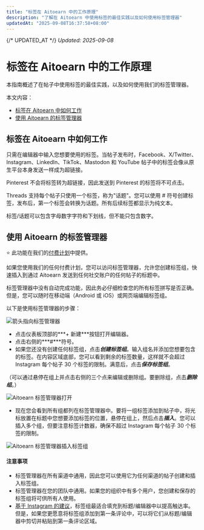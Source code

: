 ```yaml
---
title: "标签在 Aitoearn 中的工作原理"
description: "了解在 Aitoearn 中使用标签的最佳实践以及如何使用标签管理器"
updatedAt: "2025-09-08T16:37:58+08:00"
---
```

{/* UPDATED_AT */}
_Updated: 2025-09-08_

# 标签在 Aitoearn 中的工作原理

本指南概述了在帖子中使用标签的最佳实践，以及如何使用我们的标签管理器。

本文内容：
- [标签在 Aitoearn 中如何工作](#hashtags-work)
- [使用 Aitoearn 的标签管理器](#hashtag-manager)

## 标签在 Aitoearn 中如何工作

只需在编辑器中输入您想要使用的标签。当帖子发布时，Facebook、X/Twitter、Instagram、LinkedIn、TikTok、Mastodon 和 YouTube 帖子中的标签会像从原生平台本身发送一样成为超链接。

Pinterest 不会将标签转为超链接，因此发送到 Pinterest 的标签将不可点击。

Threads 支持每个帖子只使用一个标签，称为"话题"。您可以使用 # 符号创建标签，发布后，第一个标签会转换为话题。所有后续标签都显示为纯文本。

标签/话题可以包含字母数字字符和下划线，但不能只包含数字。

## 使用 Aitoearn 的标签管理器

⭐️ 此功能在我们的[付费计划](https://aitoearn.helpscoutdocs.com/article/595-features-available-on-each-aitoearn-plan)中提供。

如果您使用我们的任何付费计划，您可以访问标签管理器，允许您创建标签组，快速插入到通过 Aitoearn 发送到任何社交账户的任何帖子的标题中。

标签管理器中没有自动完成功能，因此务必仔细检查您的所有标签拼写是否正确。但是，您可以随时在移动端（Android 或 iOS）或网页端编辑标签组。

以下是使用标签管理器的步骤：

![箭头指向标签管理器](//d33v4339jhl8k0.cloudfront.net/docs/assets/64cb6cf86d4a3e191f237e66/images/66be0c476eb51e63b8f9eff8/file-dur1W1PRuI.jpg)

- 点击仪表板顶部的***+ 新建***按钮打开编辑器。
- 点击右侧的***#***符号。
- 如果您还没有创建任何标签组，点击***创建标签组***。输入组名并添加您想要包含的标签。在内容区域底部，您可以看到剩余的标签数量，这样就不会超过 Instagram 每个帖子 30 个标签的限制。满意后，点击***保存标签组***。

（可以通过悬停在组上并点击右侧的三个点来编辑或删除组。要删除组，点击***删除组***。）

![Aitoearn 标签管理器打开](//d33v4339jhl8k0.cloudfront.net/docs/assets/64cb6cf86d4a3e191f237e66/images/66be0c84067e9c553dc82d6c/file-zcBa2x9CCr.jpg)

- 现在您会看到所有组都列在标签管理器中。要将一组标签添加到帖子中，将光标放置在标题中您想要添加标签的位置，悬停在组上，然后点击***插入***。您可以插入多个组，但要注意标签计数器，确保不超过 Instagram 每个帖子 30 个标签的限制。

![Aitoearn 标签管理器插入标签组](//d33v4339jhl8k0.cloudfront.net/docs/assets/64cb6cf86d4a3e191f237e66/images/66be0d5565e01777a9333df4/file-ErLGN95N7z.jpg)

#### 注意事项

- 标签管理器在所有渠道中通用，因此您可以使用它为任何渠道的帖子创建和插入标签组。
- 标签管理器在您的团队中通用。如果您的组织中有多个用户，您创建和保存的标签组将可供所有人使用。
- [基于 Instagram 的建议](https://about.Instagram.com/blog/announcements/break-down-how-Instagram-search-works)，标签组最适合填充到标题/编辑器中以提高触达率。但是，如果您更愿意将标签组添加到第一条评论中，可以将它们从标题/编辑器中剪切并粘贴到第一条评论区域。
